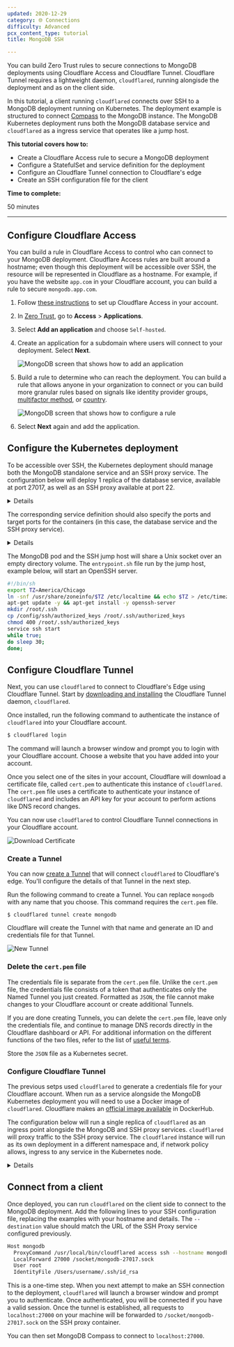 ```yaml
---
updated: 2020-12-29
category: 🌐 Connections
difficulty: Advanced
pcx_content_type: tutorial
title: MongoDB SSH

---
```



You can build Zero Trust rules to secure connections to MongoDB deployments using Cloudflare Access and Cloudflare Tunnel. Cloudflare Tunnel requires a lightweight daemon, `cloudflared`, running alongisde the deployment and as on the client side.

In this tutorial, a client running `cloudflared` connects over SSH to a MongoDB deployment running on Kubernetes. The deployment example is structured to connect [Compass](https://www.mongodb.com/products/compass) to the MongoDB instance. The MongoDB Kubernetes deployment runs both the MongoDB database service and `cloudflared` as a ingress service that operates like a jump host.

**This tutorial covers how to:**

* Create a Cloudflare Access rule to secure a MongoDB deployment
* Configure a StatefulSet and service definition for the deployment
* Configure an Cloudflare Tunnel connection to Cloudflare's edge
* Create an SSH configuration file for the client

**Time to complete:**

50 minutes

***

## Configure Cloudflare Access

You can build a rule in Cloudflare Access to control who can connect to your MongoDB deployment. Cloudflare Access rules are built around a hostname; even though this deployment will be accessible over SSH, the resource will be represented in Cloudflare as a hostname. For example, if you have the website `app.com` in your Cloudflare account, you can build a rule to secure `mongodb.app.com`.

1. Follow [these instructions](/cloudflare-one/setup/) to set up Cloudflare Access in your account.

2. In [Zero Trust](https://one.dash.cloudflare.com/), go to **Access** > **Applications**.

3. Select **Add an application** and choose `Self-hosted`.

4. Create an application for a subdomain where users will connect to your deployment. Select **Next**.

   ![MongoDB screen that shows how to add an application](~/assets/images/cloudflare-one/secure-origin-connections/mongodb-tunnel/add-app.png)

5. Build a rule to determine who can reach the deployment. You can build a rule that allows anyone in your organization to connect or you can build more granular rules based on signals like identity provider groups, [multifactor method](/cloudflare-one/tutorials/okta-u2f/), or [country](/cloudflare-one/identity/users/groups/).

   ![MongoDB screen that shows how to configure a rule](~/assets/images/cloudflare-one/secure-origin-connections/mongodb-tunnel/add-rules.png)

6. Select **Next** again and add the application.

## Configure the Kubernetes deployment

To be accessible over SSH, the Kubernetes deployment should manage both the MongoDB standalone service and an SSH proxy service. The configuration below will deploy 1 replica of the database service, available at port 27017, as well as an SSH proxy available at port 22.


<Details header=" StatefulSet Configuration">

```yaml
apiVersion: apps/v1
kind: StatefulSet
metadata:
  name: mongodb-standalone
  namespace: mongodb
spec:
  serviceName: database
  replicas: 1
  selector:
    matchLabels:
      app: database
  template:
    metadata:
      labels:
        app: database
        selector: mongodb-standalone
    spec:
      containers:
        - name: mongodb-standalone
          image: mongo
          command: ["mongod"]
          args: ["--config=/config/mongod.conf"]
          ports:
            - containerPort: 27017
              protocol: TCP
              name: mongod
          volumeMounts:
            - name: mongodb-conf
              mountPath: /config
              readOnly: true
            - name: mongodb-data
              mountPath: /data/db
            - name: tls
              mountPath: /etc/tls
            - name: mongodb-socket
              mountPath: /socket
        - name: ssh-proxy
          image: ubuntu:20.04
          command: ["/scripts/entrypoint.sh"]
          ports:
            - containerPort: 22
              protocol: TCP
              name: ssh-port
          volumeMounts:
            - name: mongodb-socket
              mountPath: /socket
            - name: scripts
              mountPath: /scripts
              readOnly: true
            - name: ssh-authorized-keys
              mountPath: /config/ssh
              readOnly: true
          resources:
            requests:
              cpu: 20m
              memory: 32Mi
      volumes:
        - name: mongodb-socket
          emptyDir: {}
        - name: mongodb-conf
          configMap:
            name: mongodb-standalone
            items:
              - key: mongod.conf
                path: mongod.conf
        - name: tls
          secret:
            secretName: tls
        - name: mongodb-data
          persistentVolumeClaim:
            claimName: mongodb-standalone
        - name: scripts
          configMap:
            name: scripts
            items:
              - key: entrypoint.sh
                path: entrypoint.sh
                mode: 0744
        - name: ssh-authorized-keys
          configMap:
            name: ssh-proxy-config
            items:
              - key: authorized_keys
                path: authorized_keys
                mode: 0400
```


</Details>

The corresponding service definition should also specify the ports and target ports for the containers (in this case, the database service and the SSH proxy service).


<Details header="Service Definition">

```yaml
apiVersion: v1
kind: Service
metadata:
  name: database
  namespace: mongodb
  labels:
    app: database
spec:
  clusterIP: None
  selector:
    app: database
  ports:
    - protocol: TCP
      port: 27017
      targetPort: 27017
---
apiVersion: v1
kind: Service
metadata:
  name: ssh-proxy
  namespace: mongodb
  labels:
    app: database
spec:
  selector:
    app: database
  ports:
    - protocol: TCP
      port: 22
      targetPort: 22
```


</Details>

The MongoDB pod and the SSH jump host will share a Unix socket over an empty directory volume. The `entrypoint.sh` file run by the jump host, example below, will start an OpenSSH server.

```bash
#!/bin/sh
export TZ=America/Chicago
ln -snf /usr/share/zoneinfo/$TZ /etc/localtime && echo $TZ > /etc/timezone
apt-get update -y && apt-get install -y openssh-server
mkdir /root/.ssh
cp /config/ssh/authorized_keys /root/.ssh/authorized_keys
chmod 400 /root/.ssh/authorized_keys
service ssh start
while true;
do sleep 30;
done;
```

## Configure Cloudflare Tunnel

Next, you can use `cloudflared` to connect to Cloudflare's Edge using Cloudflare Tunnel. Start by [downloading and installing](/cloudflare-one/connections/connect-networks/get-started/create-local-tunnel/) the Cloudflare Tunnel daemon, `cloudflared`.

Once installed, run the following command to authenticate the instance of `cloudflared` into your Cloudflare account.

```sh
$ cloudflared login
```

The command will launch a browser window and prompt you to login with your Cloudflare account. Choose a website that you have added into your account.

Once you select one of the sites in your account, Cloudflare will download a certificate file, called `cert.pem` to authenticate this instance of `cloudflared`. The `cert.pem` file uses a certificate to authenticate your instance of `cloudflared` and includes an API key for your account to perform actions like DNS record changes.

You can now use `cloudflared` to control Cloudflare Tunnel connections in your Cloudflare account.

![Download Certificate](~/assets/images/cloudflare-one/secure-origin-connections/share-new-site/cert-download.png)

### Create a Tunnel

You can now [create a Tunnel](/cloudflare-one/connections/connect-networks/get-started/create-local-tunnel/) that will connect `cloudflared` to Cloudflare's edge. You'll configure the details of that Tunnel in the next step.

Run the following command to create a Tunnel. You can replace `mongodb` with any name that you choose. This command requires the `cert.pem` file.

`$ cloudflared tunnel create mongodb`

Cloudflare will create the Tunnel with that name and generate an ID and credentials file for that Tunnel.

![New Tunnel](~/assets/images/cloudflare-one/secure-origin-connections/share-new-site/create.png)

### Delete the `cert.pem` file

The credentials file is separate from the `cert.pem` file. Unlike the `cert.pem` file, the credentials file consists of a token that authenticates only the Named Tunnel you just created. Formatted as `JSON`, the file cannot make changes to your Cloudflare account or create additional Tunnels.

If you are done creating Tunnels, you can delete the `cert.pem` file, leave only the credentials file, and continue to manage DNS records directly in the Cloudflare dashboard or API. For additional information on the different functions of the two files, refer to the list of [useful terms](/cloudflare-one/connections/connect-networks/get-started/tunnel-useful-terms/#certpem).

Store the `JSON` file as a Kubernetes secret.

### Configure Cloudflare Tunnel

The previous setps used `cloudflared` to generate a credentials file for your Cloudflare account. When run as a service alongside the MongoDB Kubernetes deployment you will need to use a Docker image of `cloudflared`. Cloudflare makes an [official image available](https://hub.docker.com/r/cloudflare/cloudflared) in DockerHub.

The configuration below will run a single replica of `cloudflared` as an ingress point alongside the MongoDB and SSH proxy services. `cloudflared` will proxy traffic to the SSH proxy service. The `cloudflared` instance will run as its own deployment in a different namespace and, if network policy allows, ingress to any service in the Kubernetes node.


<Details header="`cloudflared` Configuration">

```yaml
apiVersion: apps/v1
kind: Deployment
metadata:
  name: dashboard-tunnel
  namespace: argotunnel
  labels:
    app: dashboard-tunnel
spec:
  replicas: 1
  selector:
    matchLabels:
      app: dashboard-tunnel
  template:
    metadata:
      labels:
        app: dashboard-tunnel
    spec:
      containers:
        - name: dashboard-tunnel
          # Image from https://hub.docker.com/r/cloudflare/cloudflared
          image: cloudflare/cloudflared:2020.11.11
          command: ["cloudflared", "tunnel"]
          args: ["--config", "/etc/tunnel/config.yaml", "run"]
          ports:
            - containerPort: 5000
          livenessProbe:
            tcpSocket:
              port: 5000
            initialDelaySeconds: 60
            periodSeconds: 60
          volumeMounts:
            - name: dashboard-tunnel-config
              mountPath: /etc/tunnel
            - name: tunnel-credentials
              mountPath: /etc/credentials
      volumes:
        - name: dashboard-tunnel-config
          configMap:
            name: dashboard-tunnel-config
        - name: tunnel-credentials
          secret:
            secretName: tunnel-credentials
---
apiVersion: v1
kind: ConfigMap
metadata:
  name: dashboard-tunnel-config
  namespace: argotunnel
data:
  config.yaml: |
    tunnel: 9a00ef26-4997-4de2-83db-631efc74245c
    credentials-file: /etc/credentials/k8s-dashboard.json
    metrics: :5000
    protocol: http2
    no-autoupdate: true
    ingress:
    - hostname: mongodb.widgetcorp.tech
      originRequest:
        bastionMode: true
    - service: http_status:404
```


</Details>

## Connect from a client

Once deployed, you can run `cloudflared` on the client side to connect to the MongoDB deployment. Add the following lines to your SSH configuration file, replacing the examples with your hostname and details. The `--destination` value should match the URL of the SSH Proxy service configured previously.

```bash
Host mongodb
  ProxyCommand /usr/local/bin/cloudflared access ssh --hostname mongodb.widgetcorp.tech --destination ssh-proxy.mongodb.svc.cluster.local:22
  LocalForward 27000 /socket/mongodb-27017.sock
  User root
  IdentityFile /Users/username/.ssh/id_rsa
```

This is a one-time step. When you next attempt to make an SSH connection to the deployment, `cloudflared` will launch a browser window and prompt you to authenticate. Once authenticated, you will be connected if you have a valid session. Once the tunnel is established, all requests to `localhost:27000` on your machine will be forwarded to `/socket/mongodb-27017.sock` on the SSH proxy container.

You can then set MongoDB Compass to connect to `localhost:27000`.
